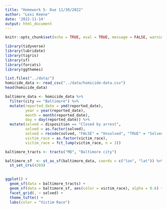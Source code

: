 ```yaml
---
title: "Homework 5- Due 11/30/2022"
author: "Lexi Keene"
date: '2022-11-14'
output: html_document
---
```


```r
knitr::opts_chunk$set(echo = TRUE, eval = TRUE, message = FALSE, warning = FALSE)

library(tidyverse)
library(lubridate)
library(tigris)
library(sf)
library(forcats)
library(ggthemes)
```

```r
list.files("../data/")
homicide_data <- read_csv("../data/homicide-data.csv")
head(homicide_data)
```

```r
baltimore_data <- homicide_data %>% 
  filter(city == "Baltimore") %>% 
  mutate(reported_date = ymd(reported_date),
         year = year(reported_date),
         month = month(reported_date),
         day = day(reported_date)) %>% 
  mutate(solved = disposition == "Closed by arrest",
         solved = as.factor(solved),
         solved = recode(solved, "FALSE" = "Unsolved", "TRUE" = "Solved"),
         victim_race = as.factor(victim_race),
         victim_race = fct_lump(victim_race, n = 3))

```

```r
baltimore_tracts <- tracts("MD", "Baltimore city")

baltimore_sf  <- st_as_sf(baltimore_data, coords = c("lon", "lat")) %>% 
  st_set_crs(4269)
  
```


```r
ggplot() +
  geom_sf(data = baltimore_tracts) +
  geom_sf(data = baltimore_sf, aes(color = victim_race), alpha = 0.6) +
  facet_grid(. ~ solved) +
  theme_tufte() +
  labs(color = "Victim Race")
```
